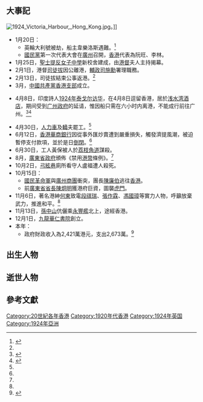 {{HKYearTOC|1924}}
{{C20YearInTopic|1924年}}
{{香港歷史}}

==大事記==
[[File:1924_Victoria_Harbour,_Hong_Kong.jpg|thumb]]。]]
*1月20日：
**英輪大利號被劫，船主韋樂洛斯遇難。<ref>{{cite web| title=大利輪船被劫感言 |url= |publisher=[[華字日報|華字日報]]第壹張貳頁 |date=1924年1月24日 }}{{zh-hant}}</ref>
**[[國民黨|國民黨]]第一次代表大會在[[廣州|廣州]]召開，[[香港|香港]]代表為阮旺、李林。
*1月25日，[[聖士提反女子中學|聖士提反女子中學]]新校舍建成，由[[港督|港督]]夫人主持揭幕。
*2月1日，港督[[司徒拔|司徒拔]]因公離港，[[輔政司|輔政司]][[施勳|施勳]]署理職務。
*2月13日，司徒拔結束公事返港。<ref name="香港6000年"/>
*3月，[[中國共產黨在香港歷史|中國共產黨香港支部]]成立。

*4月8日，印度詩人[[1924年泰戈尔访华|1924年泰戈尔访华]]，在4月8日逗留香港，居於[[淺水灣酒店|浅水湾酒店]]，期间受到[[护法军政府|广州政府]]的延请，惟因船只需在六小时内离港，不能成行前往广州。<ref>{{Cite journal|title=太戈尔道经香港情形|date=1924-04-17|journal=[[申报|申报]]}}</ref><ref>{{Cite book|title=泰戈尔与中国|last=孙宜学|first=|publisher=河北人民出版社|year=2012-11|isbn=978-7-202-06951-6|location=石家庄|pages=}}</ref>

*4月30日，[[人力車|人力車]]及[[轎|轎]]夫罷工。<ref name="香港6000年"/>
*6月12日，[[華商銀行_(香港)|香港華商銀行]]因從事外匯炒賣遭到嚴重損失，觸發濟提風潮，被迫暫停支付款項，並於是日[[倒閉|倒閉]]。<ref name="香港6000年"/>
*6月30日，工人黃保被人於[[荔枝角道|荔枝角道]]謀殺。
*8月，[[廣東省政府|廣東省政府]]頒佈《禁用[[港幣|港幣]]條例》。<ref name="香港6000年"/>
*10月2日，[[弓絃巷|弓絃巷]]廁所看守人盧福遭人殺死。
*10月15日：
**[[國民革命軍|國民革命軍]]與[[廣州商團|廣州商團]]衝突，團長[[陳廉伯|陳廉伯]]逃往[[香港|香港]]。
**前[[廣東省省長|廣東省省長]][[陳炯明|陳炯明]]獲港府巨資，圖襲[[虎門|虎門]]。
*11月6日，著名港紳[[何東|何東]]致電[[段祺瑞|段祺瑞]]、[[張作霖|張作霖]]、[[馮國璋|馮國璋]]等實力人物，呼籲放棄武力，推進和平。<ref name="香港6000年"/>
*11月13日，[[孫中山|孫中山]]伉儷乘[[永豐艦|永豐艦]]北上，途經香港。
*12月1日，[[九龍華仁書院|九龍華仁書院]]創立。
*本年：
**政府財政收入為2,421萬港元，支出2,673萬。<ref name="香港6000年">{{cite book |author=湯開建 蕭國健 陳佳榮 |year=1998年 |title=《香港6000年（遠古－1997）》 |page=頁400 |publisher=麒麟書業有限公司 |quote= |isbn=9622321232}}{{zh-hant}}</ref>

==出生人物==


==逝世人物==


==參考文獻==
{{reflist}}

[[Category:20世紀各年香港|Category:20世紀各年香港]]
[[Category:1920年代香港|Category:1920年代香港]]
[[Category:1924年英国|Category:1924年英国]]
[[Category:1924年亞洲|Category:1924年亞洲]]